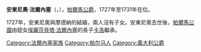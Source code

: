 {{Multiple issues|
{{Expand language|1=en|time=2020-11-08T04:01:08+00:00}}
{{Unreferenced|time=2020-11-08T04:01:08+00:00}}
}}
{{Infobox royalty
| name        = 安東尼奧·法爾內塞
| image       = Antonio Farnese, Duke of Parma - Galleria nazionale, Parma.jpg
| succession  = 帕爾馬公爵
| reign       = 1727年 — 1731年
| predecessor = [[法蘭西斯科·法爾內塞|法蘭西斯科·法爾內塞]]
| successor   = [[卡洛斯三世_(西班牙)|卡洛一世]]
| birth_date  = {{Birth date|1679|11|29|df=y}}
| birth_place = [[帕爾馬|帕爾馬]]
| death_date  = {{Death date and age|1731|01|20|1679|11|29|df=y}}
| death_place = 帕爾馬
| house       = [[法爾內塞家族|法爾內塞家族]]
| father      = [[拉努喬二世·法爾內塞|拉努喬二世·法爾內塞]]
| mother      = [[瑪麗亞·埃斯特|瑪麗亞·埃斯特]]
| religion    = [[羅馬天主教|羅馬天主教]]
}}
'''安東尼奧·法爾內塞'''（{{lang-it|Antonio Farnese}}，{{bd|1679年|11月29日|1731年|1月20日}}），[[帕爾馬公爵列表|帕爾馬公爵]]，1727年至1731年在位。

1727年，安東尼奧與摩德納的{{le|恩里切塔·埃斯特|Enrichetta d'Este}}結婚，兩人沒有子女。安東尼奧去世後，[[帕爾馬公國|帕爾馬公國]]由姪女[[埃麗莎貝塔·法爾內塞|埃麗莎貝塔·法爾內塞]]的長子[[卡洛斯三世_(西班牙)|卡洛]]繼承。

[[Category:法爾內塞家族|Category:法爾內塞家族]]
[[Category:帕尔马人|Category:帕尔马人]]
[[Category:義大利公爵|Category:義大利公爵]]